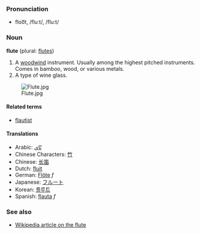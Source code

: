 ===Pronunciation===
*floo͞t, /fluːt/, /flu:t/

===Noun===
'''flute''' (plural: [[flutes]])

#A [[woodwind]] instrument.  Usually among the highest pitched instruments.  Comes in bamboo, wood, or various metals.
#A type of wine glass.<!-- please improve. [[User:Hippietrail|Hippietrail]] 05:57, 9 Mar 2004 (UTC) -->

[[Image:Flute.jpg]]

====Related terms====
*[[flautist]]

====Translations====
*Arabic: [[نّاي]]
*Chinese Characters: [[竹]]
*Chinese: [[长笛]]
*Dutch: [[fluit]]
*German: [[Flöte]] ''f''
*Japanese: [[フルート]]
*Korean: [[플루트]]
*Spanish: [[flauta]] ''f''

=== See also ===

* [[w:flute|Wikipedia article on the flute]]